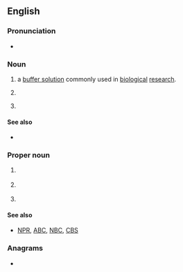 ==English==
{{wikipedia|PBS (disambiguation)}}

===Pronunciation===
* {{audio|en|en-au-PBS.ogg|Audio (AU)}}

===Noun===
{{en-noun|~}}

# {{lb|en|US|biology}} {{initialism of|en|[[phosphate]]-[[buffered]] [[saline]]|dot=:}} a [[buffer solution]] commonly used in [[biological]] [[research]].
# {{lb|en|management}} {{initialism of|en|{{w|product breakdown structure}}}}
# {{lb|en|psychology}} {{initialism of|en|{{w|positive behavior support}}}}

====See also====
* {{projectlink|wikipedia|phosphate-buffered saline}}

===Proper noun===
{{head|en|proper noun}}

# {{lb|en|US|television}} {{initialism of|en|{{w|Public Broadcasting Service}}}} {{defdate|Launched 1970.}}
# {{lb|en|Australia}} {{initialism of|en|{{w|Pharmaceutical Benefits Scheme}}}} {{defdate|Established 1948.}}
# {{lb|en|Malta}} {{initialism of|en|{{w|Public Broadcasting Services}}}}

====See also====
* {{sense|Public Broadcasting Service}} [[NPR]], [[ABC]], [[NBC]], [[CBS]]

===Anagrams===
* {{anagrams|en|a=bps|BPS|BPs|BS&P|BSP|Bps|PSB|SPB|bps}}
